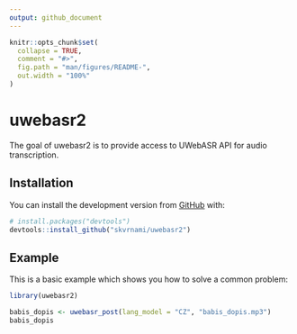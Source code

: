 ```yaml
---
output: github_document
---
```


<!-- README.md is generated from README.Rmd. Please edit that file -->

```r
knitr::opts_chunk$set(
  collapse = TRUE,
  comment = "#>",
  fig.path = "man/figures/README-",
  out.width = "100%"
)
```

# uwebasr2

<!-- badges: start -->
<!-- badges: end -->

The goal of uwebasr2 is to provide access to UWebASR API for audio transcription.

## Installation

You can install the development version from [GitHub](https://github.com/) with:

``` r
# install.packages("devtools")
devtools::install_github("skvrnami/uwebasr2")
```
## Example

This is a basic example which shows you how to solve a common problem:

```r
library(uwebasr2)
```

```r
babis_dopis <- uwebasr_post(lang_model = "CZ", "babis_dopis.mp3")
babis_dopis
```
